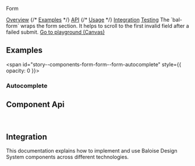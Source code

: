 
<bal-doc-banner id="story--components-form-form--basic" status="rebranded,sass">Form</bal-doc-banner>

<bal-doc-tabs>
  <a href="#story--components-form-form--basic">Overview</a>
  {/* <a href="#examples">Examples</a> */}
  <a href="#component-api">API</a>
  {/* <a href="#usage">Usage</a> */}
  <a href="#integration">Integration</a>
  <a href="#testing">Testing</a>
</bal-doc-tabs>

<bal-doc-lead>
  The `bal-form` wraps the form section. It helps to scroll to the first invalid field after a failed submit.
</bal-doc-lead>

<Canvas>
  <Story id="components-form-form--basic" />
</Canvas>


<bal-doc-app>
  <bal-button-group class="mb-large" position="center">
    <a class="button is-info is-outlined" href="?path=/story/components-form-form--basic">
      Go to playground (Canvas)
    </a>
    <bal-doc-stackblitz template={exampleHtml} component={exampleTs}></bal-doc-stackblitz>
  </bal-button-group>
</bal-doc-app>

## Examples

<span id="story--components-form-form--form-autocomplete" style={{ opacity: 0 }}></span>

### Autocomplete

<Canvas>
  <Story id="components-form-form--form-autocomplete" />
</Canvas>

## Component Api

<Description markdown={readme} />

<br />

## Integration

This documentation explains how to implement and use Baloise Design System components across different technologies.

<bal-doc-link-list>
  <a href="?path=/docs/development-getting-started-html5-overview--page">
    <bal-doc-link-list-item template="html5"></bal-doc-link-list-item>
  </a>
  <a href="?path=/docs/development-getting-started-vue-overview--page">
    <bal-doc-link-list-item template="vue"></bal-doc-link-list-item>
  </a>
  <a href="?path=/docs/development-getting-started-angular-overview--page">
    <bal-doc-link-list-item template="angular"></bal-doc-link-list-item>
  </a>
  <a href="?path=/docs/development-getting-started-react-overview--page">
    <bal-doc-link-list-item template="react"></bal-doc-link-list-item>
  </a>
</bal-doc-link-list>


<Description markdown={testing} />

<bal-doc-github link="/components/form/bal-form/stories/bal-form.docs.mdx"></bal-doc-github>
